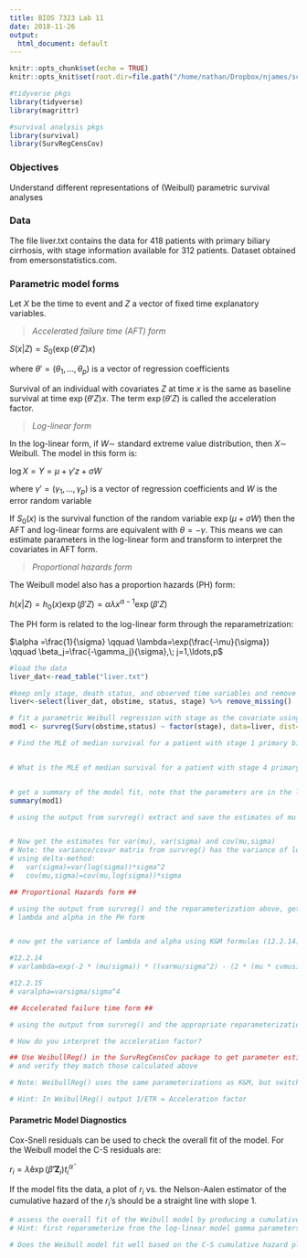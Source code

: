 ```yaml
---
title: BIOS 7323 Lab 11
date: 2018-11-26
output:
  html_document: default
---
```


```r
knitr::opts_chunk$set(echo = TRUE)
knitr::opts_knit$set(root.dir=file.path("/home/nathan/Dropbox/njames/school/PhD/courses/2018_19/ta_surv_anlys2/labs/lab11"))

#tidyverse pkgs
library(tidyverse)
library(magrittr)

#survival analysis pkgs
library(survival)
library(SurvRegCensCov)
```

### Objectives

Understand different representations of (Weibull) parametric survival analyses

### Data

The file liver.txt contains the data for 418 patients with primary biliary cirrhosis, with stage information available for 312 patients. Dataset obtained from emersonstatistics.com.

### Parametric model forms

Let $X$ be the time to event and $Z$ a vector of fixed time explanatory variables.

> *Accelerated failure time (AFT) form*

$S(x|Z)=S_0(\exp(\theta'Z)x)$ 

where $\theta'=(\theta_1,\ldots,\theta_p)$ is a vector of regression coefficients

Survival of an individual with covariates $Z$ at time $x$ is the same as baseline survival at time $\exp(\theta'Z)x$. The term $\exp(\theta'Z)$ is called the acceleration factor.

> *Log-linear form*

In the log-linear form, if $W \sim$ standard extreme value distribution, then $X \sim$ Weibull. The model in this form is:

$\log X = Y = \mu +\gamma'z +\sigma W$ 

where $\gamma'=(\gamma_1,\ldots,\gamma_p)$ is a vector of regression coefficients and $W$ is the error random variable

If $S_0(x)$ is the survival function of the random variable $\exp(\mu+\sigma W)$ then the AFT and log-linear forms are equivalent with $\theta=-\gamma$. This means we can estimate parameters in the log-linear form and transform to interpret the covariates in AFT form. 

> *Proportional hazards form*

 The Weibull model also has a proportion hazards (PH) form:

$h(x|Z)=h_0(x)\exp(\beta'Z)=\alpha \lambda x^{\alpha-1}\exp(\beta'Z)$

The PH form is related to the log-linear form through the reparametrization:

$\alpha =\frac{1}{\sigma} \qquad \lambda=\exp(\frac{-\mu}{\sigma}) \qquad \beta_j=\frac{-\gamma_j}{\sigma},\; j=1,\ldots,p$

```r
#load the data 
liver_dat<-read_table("liver.txt")

#keep only stage, death status, and observed time variables and remove those missing stage
liver<-select(liver_dat, obstime, status, stage) %>% remove_missing()

# fit a parametric Weibull regression with stage as the covariate using survreg(..., dist="weibull")
mod1 <- survreg(Surv(obstime,status) ~ factor(stage), data=liver, dist="weibull")

# Find the MLE of median survival for a patient with stage 1 primary biliary cirrhosis using predict(..., type="quantile", p=0.5, newdata=data.frame(stage=1)) 


# What is the MLE of median survival for a patient with stage 4 primary biliary cirrhosis? 


# get a summary of the model fit, note that the parameters are in the log-linear form
summary(mod1)

# using the output from survreg() extract and save the estimates of mu (Intercept) and sigma (Scale)


# Now get the estimates for var(mu), var(sigma) and cov(mu,sigma)
# Note: the variance/covar matrix from survreg() has the variance of log(sigma), not sigma
# using delta-method:
#   var(sigma)=var(log(sigma))*sigma^2
#   cov(mu,sigma)=cov(mu,log(sigma))*sigma


```

```r
## Proportional Hazards form ##

# using the output from survreg() and the reparameterization above, get point estimates for
# lambda and alpha in the PH form


# now get the variance of lambda and alpha using K&M formulas (12.2.14) and (12.2.15)

#12.2.14
# varlambda=exp(-2 * (mu/sigma)) * ((varmu/sigma^2) - (2 * (mu * cvmusigma)/sigma^3) + ((mu^2 * varsigma)/sigma^4)) 

#12.2.15
# varalpha=varsigma/sigma^4 
```


```r
## Accelerated failure time form ##

# using the output from survreg() and the appropriate reparameterization, get the acceleration factors for stage 2, 3, and 4 compared to stage 1. 

# How do you interpret the acceleration factor?

```

```r
## Use WeibullReg() in the SurvRegCensCov package to get parameter estimates in PH form and AFT form
# and verify they match those calculated above

# Note: WeibullReg() uses the same parameterizations as K&M, but switches the names of some variables. For example, alpha=1/sigma in K&M is called gamma by WeibullReg(). see vignette("weibull")

# Hint: In WeibullReg() output 1/ETR = Acceleration factor

```

#### Parametric Model Diagnostics

Cox-Snell residuals can be used to check the overall fit of the model. For the Weibull model the C-S residuals are:

$r_i = \hat{\lambda}\exp(\hat{\beta}'\mathbf{Z}_i)t_{i}^{\hat{\alpha}}$

If the model fits the data, a plot of $r_i$ vs. the Nelson-Aalen estimator of the cumulative hazard of the $r_i$'s should be a straight line with slope 1.

```r
# assess the overall fit of the Weibull model by producing a cumulative hazard plot for the Cox-Snell residuals (see K&M p. 414)
# Hint: first reparameterize from the log-linear model gamma parameters to PH beta parameters

# Does the Weibull model fit well based on the C-S cumulative hazard plot?


```

